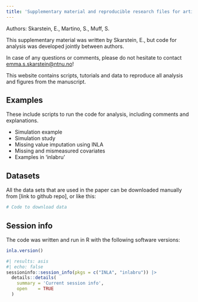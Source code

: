 ```yaml
---
title: 'Supplementary material and reproducible research files for article "*A Joint Bayesian Framework for Measurement Error and Missing Data using Integrated Nested Laplace Approximations*"'
---
```


Authors: Skarstein, E., Martino, S., Muff, S.

This supplementary material was written by Skarstein, E., but code for analysis was developed jointly between authors.

In case of any questions or comments, please do not hesitate to contact <emma.s.skarstein@ntnu.no>!

This website contains scripts, tutorials and data to reproduce all analysis and figures from the manuscript.

## Examples 
These include scripts to run the code for analysis, including comments and explanations.

- Simulation example
- Simulation study
- Missing value imputation using INLA
- Missing and mismeasured covariates
- Examples in ‘inlabru’

## Datasets
All the data sets that are used in the paper can be downloaded manually from [link to github repo], or like this:

```r
# Code to download data
```

## Session info

The code was written and run in R with the following software versions:

```r
inla.version()
```


```r
#| results: asis
#| echo: false
sessioninfo::session_info(pkgs = c("INLA", "inlabru")) |> 
  details::details(
    summary = 'Current session info',
    open    = TRUE
  )
```

